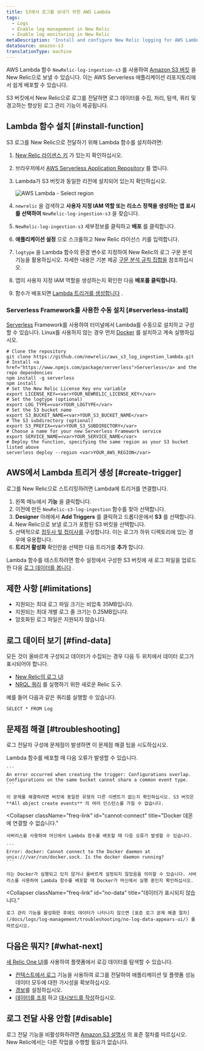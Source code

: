```yaml
---
title: S3에서 로그를 보내기 위한 AWS Lambda
tags:
  - Logs
  - Enable log management in New Relic
  - Enable log monitoring in New Relic
metaDescription: 'Install and configure New Relic logging for AWS Lambda with S3, so you can use enhanced log management capabilities.'
dataSource: amazon-s3
translationType: machine
---
```



AWS Lambda 함수 `NewRelic-log-ingestion-s3` 를 사용하여 [Amazon S3 버킷](https://aws.amazon.com/s3/) 을 New Relic으로 보낼 수 있습니다. 이는 AWS Serverless 애플리케이션 리포지토리에서 쉽게 배포할 수 있습니다.

S3 버킷에서 New Relic으로 로그를 전달하면 로그 데이터를 수집, 처리, 탐색, 쿼리 및 경고하는 향상된 로그 관리 기능이 제공됩니다.

## Lambda 함수 설치 [#install-function]

S3 로그를 New Relic으로 전달하기 위해 Lambda 함수를 설치하려면:

1. [New Relic 라이센스 키](/docs/accounts/install-new-relic/account-setup/license-key) 가 있는지 확인하십시오.

2. 브라우저에서 [AWS Serverless Application Repository](https://serverlessrepo.aws.amazon.com/applications) 를 엽니다.

3. Lambda가 S3 버킷과 동일한 리전에 설치되어 있는지 확인하십시오.

   <img title="AWS Lambda - Select region" alt="AWS Lambda - Select region" src={awsLambdaselectRegion}/>

4. `newrelic` 을 검색하고 **사용자 지정 IAM 역할 또는 리소스 정책을 생성하는 앱 표시를 선택하여** `NewRelic-log-ingestion-s3` 을 찾습니다.

5. `NewRelic-log-ingestion-s3` 세부정보를 클릭하고 **배포** 를 클릭합니다.

6. **애플리케이션 설정** 으로 스크롤하고 New Relic 라이선스 키를 입력합니다.

7. `logtype` 을 Lambda 함수의 환경 변수로 지정하여 New Relic의 로그 구문 분석 기능을 활용하십시오. 자세한 내용은 기본 제공 [구문 분석 규칙 집합을](/docs/logs/new-relic-logs/ui-data/new-relic-logs-parsing-built-rules-custom-parsing#built-in-rules) 참조하십시오.

8. 앱이 사용자 지정 IAM 역할을 생성하는지 확인한 다음 **배포를 클릭합니다.**

9. 함수가 배포되면 [Lambda 트리거를 생성합니다](#create-trigger) .

### Serverless Framework를 사용한 수동 설치 [#serverless-install]

[Serverless](https://www.npmjs.com/package/serverless) Framework를 사용하여 터미널에서 Lambda를 수동으로 설치하고 구성할 수 있습니다. Linux를 사용하지 않는 경우 먼저 [Docker](https://docs.docker.com/get-docker/) 를 설치하고 계속 실행하십시오.

```
# Clone the repository
git clone https://github.com/newrelic/aws_s3_log_ingestion_lambda.git
# Install <a href="https://www.npmjs.com/package/serverless">Serverless</a> and the repo dependencies
npm install -g serverless
npm install
# Set the New Relic License Key env variable
export LICENSE_KEY=<var>YOUR_NEWRELIC_LICENSE_KEY</var>
# Set the logtype (optional)
export LOG_TYPE=<var>YOUR_LOGTYPE</var>
# Set the S3 bucket name
export S3_BUCKET_NAME=<var>YOUR_S3_BUCKET_NAME</var>
# The S3 subdirectory (optional)
export S3_PREFIX=<var>YOUR_S3_SUBDIRECTORY</var>
# Choose a name for your new Serverless Framework service
export SERVICE_NAME=<var>YOUR_SERVICE_NAME</var>
# Deploy the function, specifying the same region as your S3 bucket listed above
serverless deploy --region <var>YOUR_AWS_REGION</var>
```

## AWS에서 Lambda 트리거 생성 [#create-trigger]

로그를 New Relic으로 스트리밍하려면 Lambda에 트리거를 연결합니다.

1. 왼쪽 메뉴에서 **기능** 을 클릭합니다.
2. 이전에 만든 `NewRelic-s3-log-ingestion` 함수를 찾아 선택합니다.
3. **Designer** 아래에서 **Add Triggers** 를 클릭하고 드롭다운에서 **S3** 를 선택합니다.
4. New Relic으로 보낼 로그가 포함된 S3 버킷을 선택합니다.
5. 선택적으로 [접두사 및 접미사를](https://aws.amazon.com/blogs/compute/amazon-s3-adds-prefix-and-suffix-filters-for-lambda-function-triggering/) 구성합니다. 이는 로그가 하위 디렉토리에 있는 경우에 유용합니다.
6. **트리거 활성화** 확인란을 선택한 다음 트리거를 **추가** 합니다.

Lambda 함수를 테스트하려면 함수 설정에서 구성한 S3 버킷에 새 로그 파일을 업로드한 다음 [로그 데이터를 봅니다](#find-data) .

## 제한 사항 [#limitations]

* 지원되는 최대 로그 파일 크기는 비압축 35MB입니다.
* 지원되는 최대 개별 로그 줄 크기는 0.25MB입니다.
* 암호화된 로그 파일은 지원되지 않습니다.

## 로그 데이터 보기 [#find-data]

모든 것이 올바르게 구성되고 데이터가 수집되는 경우 다음 두 위치에서 데이터 로그가 표시되어야 합니다.

* [New Relic의 로그 UI](https://one.newrelic.com/launcher/logger.log-launcher)
* [NRQL 쿼리](/docs/chart-builder/use-chart-builder/choose-data/use-advanced-nrql-mode-specify-data) 를 실행하기 위한 새로운 Relic 도구.

예를 들어 다음과 같은 쿼리를 실행할 수 있습니다.

```
SELECT * FROM Log
```

## 문제점 해결 [#troubleshooting]

로그 전달자 구성에 문제점이 발생하면 이 문제점 해결 팁을 시도하십시오.

<CollapserGroup>
  <Collapser
    className="freq-link"
    id="config-overlap"
    title="구성 중복"
  >
    Lambda 함수를 배포할 때 다음 오류가 발생할 수 있습니다.

    ```
    An error occurred when creating the trigger: Configurations overlap. Configurations on the same bucket cannot share a common event type.
    ```

    이 문제를 해결하려면 버킷에 동일한 유형의 다른 이벤트가 없는지 확인하십시오. S3 버킷은 **All object create events** 의 여러 인스턴스를 가질 수 없습니다.
  </Collapser>

  <Collapser
    className="freq-link"
    id="cannot-connect"
    title="Docker 데몬에 연결할 수 없습니다."
  >
    서버리스를 사용하여 머신에서 Lambda 함수를 배포할 때 다음 오류가 발생할 수 있습니다.

    ```
    Error: docker: Cannot connect to the Docker daemon at unix:///var/run/docker.sock. Is the docker daemon running?
    ```

    이는 Docker가 실행되고 있지 않거나 올바르게 설정되지 않았음을 의미할 수 있습니다. 서버리스를 사용하여 Lambda 함수를 배포할 때 Docker가 머신에서 실행 중인지 확인하십시오.
  </Collapser>

  <Collapser
    className="freq-link"
    id="no-data"
    title="데이터가 표시되지 않습니다."
  >
    로그 관리 기능을 활성화한 후에도 데이터가 나타나지 않으면 [표준 로그 문제 해결 절차](/docs/logs/log-management/troubleshooting/no-log-data-appears-ui/) 를 따르십시오.
  </Collapser>
</CollapserGroup>

## 다음은 뭐지? [#what-next]

[새 Relic One UI](/docs/logs/log-management/ui-data/use-logs-ui/)를 사용하여 플랫폼에서 로깅 데이터를 탐색할 수 있습니다.

* [컨텍스트에서 로그](/docs/logs/enable-log-management-new-relic/configure-logs-context/configure-logs-context-apm-agents/) 기능을 사용하여 로그를 전달하여 애플리케이션 및 플랫폼 성능 데이터 모두에 대한 가시성을 확보하십시오.
* [경보](/docs/alerts-applied-intelligence/new-relic-alerts/alert-conditions/create-alert-conditions/)를 설정하십시오.
* [데이터를 조회](/docs/query-your-data/explore-query-data/get-started/introduction-querying-new-relic-data/) 하고 [대시보드를 작성](/docs/query-your-data/explore-query-data/dashboards/introduction-dashboards/)하십시오.

## 로그 전달 사용 안함 [#disable]

로그 전달 기능을 비활성화하려면 [Amazon S3 설명서](https://aws.amazon.com/s3/) 의 표준 절차를 따르십시오. New Relic에서는 다른 작업을 수행할 필요가 없습니다.